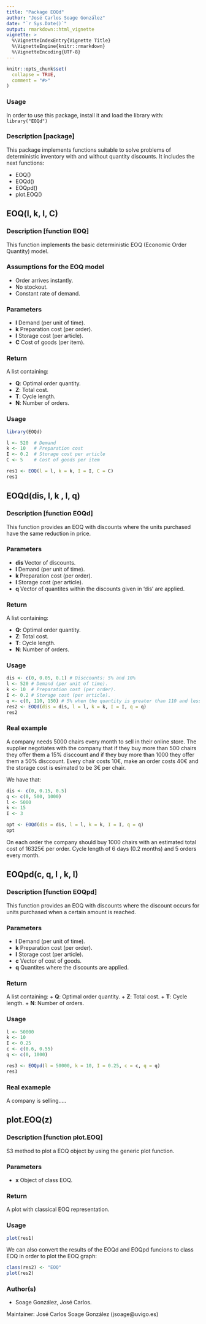 ---
title: "Package EOQd"
author: "José Carlos Soage González"
date: "`r Sys.Date()`"
output: rmarkdown::html_vignette
vignette: >
  %\VignetteIndexEntry{Vignette Title}
  %\VignetteEngine{knitr::rmarkdown}
  %\VignetteEncoding{UTF-8}
---

```{r setup, include = FALSE}
knitr::opts_chunk$set(
  collapse = TRUE,
  comment = "#>"
)
```


### Usage

In order to use this package, install it and load the library with:  `library("EOQd")`

### Description [package]

This package implements functions suitable to solve problems of deterministic inventory with and without quantity discounts. It includes the next functions:

+ EOQ()
+ EOQd()
+ EOQpd()
+ plot.EOQ()

## EOQ(l, k, I, C)

### Description [function EOQ] 

This function implements the basic deterministic EOQ (Economic Order Quantity) model.

### Assumptions for the EOQ model

+ Order arrives instantly.
+ No stockout.
+ Constant rate of demand.

### Parameters

+ **l** Demand (per unit of time).
+ **k** Preparation cost (per order).
+ **I** Storage cost (per article).
+ **C** Cost of goods (per item).

### Return

A list containing:

+ **Q**: Optimal order quantity.
+ **Z**: Total cost.
+ **T**: Cycle length.
+ **N**: Number of orders.


### Usage

```{r, eval=T, fig.align='center',message = FALSE, fig.height = 4, fig.width = 6, warning = FALSE, comment=""}

library(EOQd)

l <- 520  # Demand
k <- 10   # Preparation cost
I <- 0.2  # Storage cost per article
C <- 5    # Cost of goods per item

res1 <- EOQ(l = l, k = k, I = I, C = C)
res1

```


## EOQd(dis, l, k , I, q)

### Description [function EOQd] 

This function provides an EOQ with discounts where the units purchased have the same reduction in price.


### Parameters

+ **dis ** Vector of discounts.
+ **l ** Demand (per unit of time).
+ **k ** Preparation cost (per order).
+ **I ** Storage cost (per article).
+ **q ** Vector of quantites within the discounts given in 'dis' are applied.

### Return

A list containing:

+ **Q**: Optimal order quantity.
+ **Z**: Total cost.
+ **T**: Cycle length.
+ **N**: Number of orders.


### Usage

```{r, eval=T, fig.align='center',message = FALSE, fig.height = 4, fig.width = 6, warning = FALSE, comment=""}

dis <- c(0, 0.05, 0.1) # Disccounts: 5% and 10%
l <- 520 # Demand (per unit of time).
k <- 10  # Preparation cost (per order).
I <- 0.2 # Storage cost (per article).
q <- c(0, 110, 150) # 5% when the quantity is greater than 110 and less than 150. For more than 150 units the discoun is 10%
res2 <- EOQd(dis = dis, l = l, k = k, I = I, q = q)
res2
```

### Real example

A company needs 5000 chairs every month to sell in their online store. The supplier negotiates with the company that if they buy more than 500 chairs they offer them a 15% disccount and if they buy more than 1000 they offer them a 50% disccount. Every chair costs 10€, make an order costs 40€ and the storage cost is esimated to be 3€ per chair.

We have that:
```{r, eval=T, fig.align='center',message = FALSE, fig.height = 4, fig.width = 6, warning = FALSE, comment=""}
dis <- c(0, 0.15, 0.5)
q <- c(0, 500, 1000)
l <- 5000
k <- 15
I <- 3

opt <- EOQd(dis = dis, l = l, k = k, I = I, q = q)
opt
```

On each order the company should buy 1000 chairs with an estimated total cost of 16325€ per order. Cycle length of 6 days (0.2 months) and 5 orders every month.


## EOQpd(c, q, l , k, I)

### Description [function EOQpd] 

This function provides an EOQ with discounts where the discount occurs for units purchased when a certain amount is reached.


### Parameters

+ **l** Demand (per unit of time).
+ **k** Preparation cost (per order).
+ **I** Storage cost (per article).
+ **c** Vector of cost of goods.
+ **q** Quantites where the discounts are applied.

### Return

A list containing:
+ **Q**: Optimal order quantity.
+ **Z**: Total cost.
+ **T**: Cycle length.
+ **N**: Number of orders.


### Usage

```{r, eval=T, fig.align='center',message = FALSE, fig.height = 4, fig.width = 6, warning = FALSE, comment=""}

l <- 50000
k <- 10
I <- 0.25
c <- c(0.6, 0.55)
q <- c(0, 1000)

res3 <- EOQpd(l = 50000, k = 10, I = 0.25, c = c, q = q)
res3
```

### Real exameple

A company is selling.....



## plot.EOQ(z)

### Description [function plot.EOQ] 

S3 method to plot a EOQ object by using the generic plot function.


### Parameters

+ **x** Object of class EOQ.


### Return

A plot with classical EOQ representation.


### Usage

```{r, eval=T, fig.align='center',message = FALSE, fig.height = 4, fig.width = 6, warning = FALSE, comment=""}

plot(res1)

```

We can also convert the results of the EOQd and EOQpd funcions to class EOQ in order to plot the EOQ graph:

```{r, eval=T, fig.align='center',message = FALSE, fig.height = 4, fig.width = 6, warning = FALSE, comment=""}

class(res2) <- "EOQ"
plot(res2)

```


### Author(s)

+ Soage González, José Carlos.

Maintainer: José Carlos Soage González (jsoage@uvigo.es)

	


